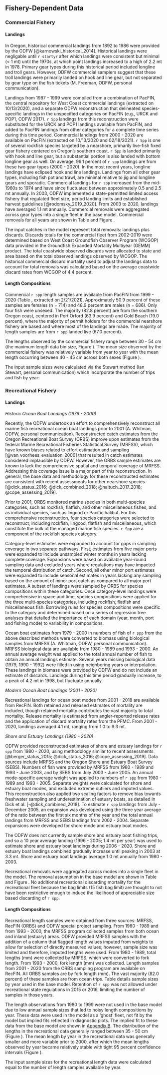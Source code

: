## Fishery-Dependent Data

### Commercial Fishery

#### Landings

In Oregon, historical commercial landings from 1892 to 1986 were provided by the ODFW [@karnowski_historical_2014].  Historical landings were negligable until `r startyr` after which landings were consistent but minimal (< 1 mt) until the 1970s, at which point landings increased to a high of 2.2 mt in 1978. Primary gear types during this historical period included longline and troll gears. However, ODFW commercial samplers suggest that these troll landings were primarily landed on hook and line gear, but not separated by gear type on the fish tickets (M. Freeman, ODFW, personal communication). 

Landings from 1987 - 1999 were compiled from a combination of PacFIN, the central repository for West Coast commercial landings (extracted on 10/13/2020), and a separate ODFW reconstruction that delineated species-specific landings in the unspecified categories on PacFIN (e.g., URCK and POP1, ODFW 2017). `r Spp` landings from this reconstruction were substituted for the URCK and POP1 landings available from PacFIN, and added to PacFIN landings from other categories for a complete time series during this time period. Commercial landings from 2000 - 2020 are available on PacFIN (extracted on 10/13/2020 and 02/18/2021). `r Spp` is one of several rockfish species targeted by a nearshore, primarily live-fish fixed gear fishery centered on Oregon's southern coast. `r Spp` is landed primarily with hook and line gear, but a substantial portion is also landed with bottom longline gear as well. On average, 99.1 percent of `r spp` landings are from these two gear types (2000 - 2020). In the most recent years, longline landings have eclipsed hook and line landings. Landings from all other gear types, including fish pot and trawl, are minimal relative to jig and longline gears and sporadic. Commercial landings for `r spp` increased from the mid-1960s to 1974 and have since fluctuated between approximately 0.5 and 2.5 mt annually. In 2003, ODFW implemented a state-permitted limited access fishery that regulated fleet size, period landing limits and established harvest guidelines [@rodomsky_2019_2020]. From 2003 to 2020, landings have averaged 1.1 mt annually. Commercial removals were aggregated across gear types into a single fleet in the base model. Commercial removals for all years are shown in Table \ref{tab:allcatches} and Figure \ref{fig:catch}.

The input catches in the model represent total removals: landings plus discards.  Discards totals for the commercial fleet from 2002-2019 were determined based on West Coast Groundfish Observer Program (WCGOP) data provided in the Groundfish Expanded Mortality Multiyear (GEMM) product. The total coastwide observed discards were allocated to state and area based on the total observed landings observed by WCGOP. The historical commercial discard mortality used to adjust the landings data to account for total removals was calculated based on the average coastwide discard rates from WCGOP of 4.4 percent. 

#### Length Compositions

Commercial `r spp` length samples are available from PacFIN from 1999 - 2020 (Table \ref{tab:com-len-samps}, extracted on 2/21/2021).  Approximately 50.9 percent of these samples are females (n = 714) and 48.9 percent are males (n = 686). Only four fish were unsexed. The majority (82.8 percent) are from the southern Oregon coast, centered in Port Orford (63.9 percent) and Gold Beach (19.0 percent), where the majority of permit holders for the commercial nearshore fishery are based and where most of the landings are made.  The majority of length samples are from `r spp` landed live (67.0 percent).  

The lengths observed by the commercial fishery range between 30 - 54 cm (the maximum length data bin size, Figure \ref{fig:com-len-data}). The mean size observed by the commercial fishery was relatively variable from year to year with the mean length occurring between 40 - 45 cm across both sexes (Figure \ref{fig:mean-com-len-data}). 

The input sample sizes were calculated via the Stewart method (Ian Stewart, personal communication) which incorporate the number of trips and fish by year:

\begin{centering}

Input effN = $N_{\text{trips}} + 0.138 * N_{\text{fish}}$ if $N_{\text{fish}}/N_{\text{trips}}$ is $<$ 44

Input effN = $7.06 * N_{\text{trips}}$ if $N_{\text{fish}}/N_{\text{trips}}$ is $\geq$ 44

\end{centering}


### Recreational Fishery

#### Landings

\vspace{0.25cm}

_Historic Ocean Boat Landings (1979 - 2000)_

Recently, the ODFW undertook an effort to comprehensively reconstruct all marine fish recreational ocean boat landings prior to 2001 (A. Whitman, ODFW, personal communication).  Reconstructed catch estimates from the Oregon Recreational Boat Survey (ORBS) improve upon estimates from the federal Marine Recreational Fisheries Statistical Survey (MRFSS), which have known biases related to effort estimation and sampling [@van_voorhees_evaluation_2000] that resulted in catch estimates considered implausible by ODFW.  However, the ORBS sample estimates are known to lack the comprehensive spatial and temporal coverage of MRFSS.  Addressing this coverage issue is a major part of this reconstruction. In general, the base data and methodology for these reconstructed estimates are consistent with recent assessments for other nearshore species [@dick_status_2016; @dick_combined_2018; @haltuch_2017_2018; @cope_assessing_2019]. 

Prior to 2001, ORBS monitored marine species in both multi-species categories, such as rockfish, flatfish, and other miscellaneous fishes, and as individual species, such as lingcod or Pacific halibut.  For this comprehensive reconstruction, four species categories were selected to reconstruct, including rockfish, lingcod, flatfish and miscellaneous, which constitute the bulk of the managed marine fish species. `r Spp` are a component of the rockfish species category. 

Category-level estimates were expanded to account for gaps in sampling coverage in two separate pathways. First, estimates from five major ports were expanded to include unsampled winter months in years lacking complete coverage. Expansions were based on available year-round sampling data and excluded years where regulations may have impacted the temporal distribution of catch.  Second, all other minor port estimates were expanded to include seasonal estimates in years lacking any sampling based on the amount of minor port catch as compared to all major port estimates. A subset of landings were sampled by ORBS for species compositions within these categories. Once category-level landings were comprehensive in space and time, species compositions were applied for the three multi-species categories, including rockfish, flatfish and miscellaneous fish. Borrowing rules for species compositions were specific to the category and determined based on a series of regression tree analyses that detailed the importance of each domain (year, month, port and fishing mode) to variability in compositions.

Ocean boat estimates from 1979 - 2000 in numbers of fish of `r spp` from the above described methods were converted to biomass using biological samples from MRFSS (A. Whitman, ODFW, personal communication).  MRFSS biological data are available from 1980 - 1989 and 1993 - 2000. An annual average weight was applied to the total annual number of fish to obtain an annual landings estimate. Several years missing biological data (1979, 1990 - 1992) were filled in using neighboring years or interpolation. These landings in biomass were provided by ODFW and do not include an estimate of discards. Landings during this time period gradually increase, to a peak of 4.2 mt in 1998, but fluctuate annually.  
 
_Modern Ocean Boat Landings (2001 - 2020)_

Recreational landings for ocean boat modes from 2001 - 2018 are available from RecFIN.  Both retained and released estimates of mortality are included, though retained mortality contributes the vast majority to total mortality.  Release mortality is estimated from angler-reported release rates and the application of discard mortality rates from the PFMC.  From 2001 - 2020, landings averaged 4.1 mt, ranging from 1.0 to 9.3 mt. 

_Shore and Estuary Landings (1980 - 2020)_

ODFW provided reconstructed estimates of shore and estuary landings for `r spp` from 1980 - 2020, using methodology similar to recent assessments [@berger_status_2015; @dick_status_2016; @cope_assessing_2019].  Data sources include MRFSS and the Oregon Shore and Estuary Boat Survey (SEBS).  Numbers of fish were provided by MRFSS from 1980 - 1989 and 1993 - June 2003, and by SEBS from July 2003 - June 2005.  An annual mode-specific average weight was applied to numbers of `r spp` from 1980 - 1989 and 1993 - 2005.  Separate weights were calculated for shore and estuary boat modes, and excluded extreme outliers and imputed values. This reconstruction also applied two scaling factors to remove bias towards freshwater sampling and underestimation of estuary boats, as detailed in Dick et al. [-@dick_combined_2018].  To estimate `r spp` landings from July - December 2005, an expansion was developed using the three year average of the ratio between the first six months of the year and the total annual landings from MRFSS and SEBS landings from 2002 - 2004.  Separate expansions were developed for shore mode and estuary boat modes. 

The ODFW does not currently sample shore and estuary boat fishing trips, and so a 10 year average landing (1996 - 2005; 1.4 mt per year) was used to estimate shore and estuary boat landings during 2006 - 2020. Shore and estuary boat landings combined gradually increase until peaking in 2003 at 3.3 mt. Shore and estuary boat landings average 1.0 mt annually from 1980 - 2003. 

Recreational removals were aggregated across modes into a single fleet in the model.  The removal assumption in the base model are shown in Table \ref{tab:allcatches} and Figure \ref{fig:catch}. No additional recreational discarding mortality for the recreational fleet because the bag limits (15 fish bag limit) are thought to not have been restrictive enough to induce the likelihood of appreciable size based discarding of `r spp`.

#### Length Compositions

Recreational length samples were obtained from three sources: MRFSS, RecFIN (ORBS) and ODFW special project sampling.  From 1980 - 1989 and from 1993 - 2000, the MRFSS program collected samples from both ocean and inland (estuary) areas.  ODFW provided MRFSS samples with the addition of a column that flagged length values imputed from weights to allow for selection of directly measured values; however, sample size was limited and therefore, imputed lengths were used.  From 1980 - 1989, total lengths (mm) were collected by MRFSS, which were converted to fork length.  From 1993 - 2000, fork length (mm) was collected.  Length samples from 2001 - 2020 from the ORBS sampling program are available on RecFIN.  All ORBS samples are by fork length (mm).  The vast majority (82.0 percent) of these samples are from ocean trips. Table \ref{tab:len-samps} details sample sizes by year used in the base model.  Retention of `r spp` was not allowed under recreational state regulations in 2015 or 2016, limiting the number of samples in those years.

The length observations from 1980 to 1999 were not used in the base model due to low annual sample sizes that led to noisy length compositions by year.  These data were used in the model as a 'ghost' fleet, not fit by the model but implied fits reflected in diagnostic plots.  The implied fit to these data from the base model are shown in [Appendix B](#append_b). The distribution of the lengths in the recreational data generally ranged between 35 - 50 cm  (Figure \ref{fig:rec-len-data}). The mean length by year in the recreational data was generally smaller and more variable prior to 2000, after which the mean lengths observed by year became relatively stable with tight 95 percent confidence intervals (Figure \ref{fig:mean-rec-len-data}).

The input sample sizes for the recreational length data were calculated equal to the number of length samples available by year. 
